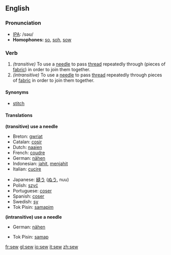 ==English==

===Pronunciation===
*[[w:IPA|IPA]]: /səʊ/
*'''Homophones:''' [[so]], [[soh]], [[sow]]

===Verb===
{{irregverb|'''to sew'''|'''[[sews]]'''|'''[[sewed]]'''|'''[[sewn]] '''or''' [[sewed]]'''|'''[[sewing]]'''}}

#''(transitive)'' To use a [[needle]] to pass [[thread]] repeatedly through (pieces of [[fabric]]) in order to join them together.
#''(intransitive)'' To use a [[needle]] to pass [[thread]] repeatedly through pieces of [[fabric]] in order to join them together.

====Synonyms====
*[[stitch]]

====Translations====
'''(transitive) use a needle'''
{{top}}
*Breton: [[gwriat]]
*Catalan: [[cosir]]
*Dutch: [[naaien]]
*French: [[coudre]]
*German: [[nähen]]
*Indonesian: [[jahit]], [[jahit|menjahit]]
*Italian: [[cucire]]
{{mid}}
*Japanese: [[縫う]] ([[ぬう]], nuu)
*Polish: [[szyć]]
*Portuguese: [[coser]]
*Spanish: [[coser]]
*Swedish: [[sy]]
*Tok Pisin: [[samapim]]
{{bottom}}

'''(intransitive) use a needle'''
{{top}}
*German: [[nähen]]
{{mid}}
*Tok Pisin: [[samap]]
{{bottom}}

[[fr:sew]]
[[gl:sew]]
[[io:sew]]
[[it:sew]]
[[zh:sew]]